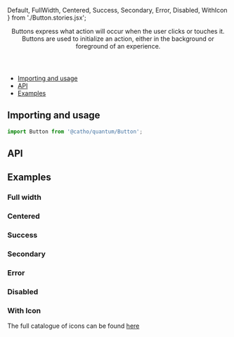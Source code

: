   Default, 
  FullWidth, 
  Centered,
  Success,
  Secondary,
  Error, 
  Disabled,
  WithIcon
} from './Button.stories.jsx';

<Meta title="Button" component={Button}  />

<Header title="Button">
    Buttons express what action will occur when the user clicks
    or touches it. Buttons are used to initialize an action, either in the
    background or foreground of an experience.
</Header>

- [Importing and usage](#importing)
- [API](#api)
- [Examples](#examples)

## <a id="importing"></a>Importing and usage

```js
import Button from '@catho/quantum/Button';
```

<Canvas>
  <Story story={Default}/>
</Canvas>

## <a id="api"></a>API

<ArgsTable of={Button} />

## <a id="examples"></a>Examples

### Full width

<Canvas>
  <Story story={FullWidth}/>
</Canvas>

### Centered

<Canvas>
  <Story story={Centered}/>
</Canvas>

### Success

<Canvas>
  <Story story={Success}/>
</Canvas>

### Secondary

<Canvas>
  <Story story={Secondary}/>
</Canvas>

### Error

<Canvas>
  <Story story={Error}/>
</Canvas>

### Disabled

<Canvas>
  <Story story={Disabled}/>
</Canvas>

### With Icon

The full catalogue of icons can be found [here](?path=/docs/foundation-icons--page)

<Canvas>
  <Story story={WithIcon}/>
</Canvas>
